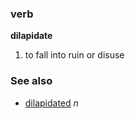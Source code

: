 === verb ===
'''dilapidate'''
# to fall into ruin or disuse

=== See also ===
* [[dilapidated]] ''n''